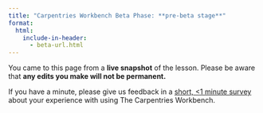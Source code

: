```yaml
---
title: "Carpentries Workbench Beta Phase: **pre-beta stage**"
format:
  html:
    include-in-header:
      - beta-url.html
---
```


You came to this page from a **live snapshot** of the lesson. Please be aware
that **any edits you make will not be permanent.**

If you have a minute, please give us feedback in a 
[short, <1 minute survey](https://carpentries.typeform.com/to/KRBl4IZM)
about your experience with using The Carpentries Workbench.

::: edit-url

:::
